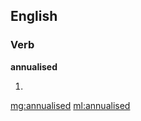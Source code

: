 ==English==

===Verb===
'''annualised'''

# {{past of|[[annualise]]}}

[[mg:annualised]]
[[ml:annualised]]